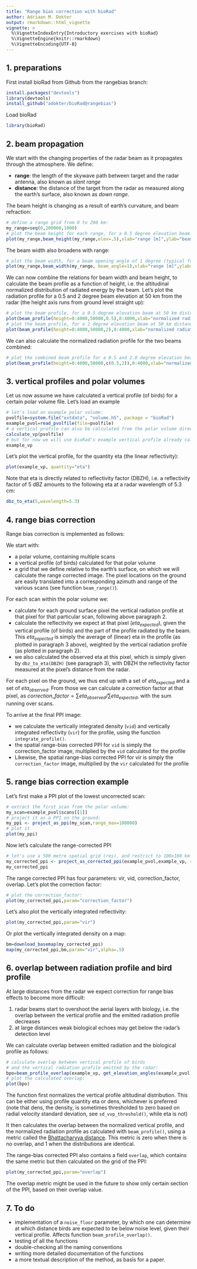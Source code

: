 ```yaml
---
title: "Range bias correction with bioRad"
author: Adriaan M. Dokter
output: rmarkdown::html_vignette
vignette: >
  %\VignetteIndexEntry{Introductory exercises with bioRad}
  %\VignetteEngine{knitr::rmarkdown}
  %\VignetteEncoding{UTF-8}
---
```


## 1. preparations
First install bioRad from Github from the rangebias branch:
```r
install.packages("devtools")
library(devtools)
install_github("adokter/bioRad@rangebias")
```
Load bioRad
```r
library(bioRad)
```

## 2. beam propagation
We start with the changing properties of the radar beam as it propagates through the atmosphere. We define:

- **range**: the length of the skywave path between target and the radar antenna, also known as *slant range*
- **distance**: the distance of the target from the radar as measured along the earth's surface, also known as *down range*.

The beam height is changing as a result of earth's curvature, and beam refraction:
```r
# define a range grid from 0 to 200 km:
my_range=seq(0,200000,1000)
# plot the beam height for each range, for a 0.5 degree elevation beam:
plot(my_range,beam_height(my_range,elev=.5),xlab="range [m]",ylab="beam height [m]")
```

The beam width also broadens with range:
```r
# plot the beam width, for a beam opening angle of 1 degree (typical for most weather radars):
plot(my_range,beam_width(my_range, beam_angle=1),xlab="range [m]",ylab="beam width [m]")
```

We can now combine the relations for beam width and beam height, to calculate the beam profile as a function of height, i.e. the altitudinal normalized distribution of radiated energy by the beam. Let's plot the radiation profile for a 0.5 and 2 degree beam elevation at 50 km from the radar (the height axis runs from ground level straight up):
```r
# plot the beam profile, for a 0.5 degree elevation beam at 50 km distance from the radar:
plot(beam_profile(height=0:4000,50000,0.5),0:4000,xlab="normalized radiated energy",ylab="height [m]", main="beam elevation: 0.5 deg, distance=50km")
# plot the beam profile, for a 2 degree elevation beam at 50 km distance from the radar:
plot(beam_profile(height=0:4000,50000,2),0:4000,xlab="normalized radiated energy",ylab="height [m]", main="beam elevation: 2 deg, distance=50km")
```

We can also calculate the normalized radiation profile for the two beams combined:
```r
# plot the combined beam profile for a 0.5 and 2.0 degree elevation beam at 50 km distance from the radar:
plot(beam_profile(height=0:4000,50000,c(0.5,2)),0:4000,xlab="normalized radiated energy",ylab="height [m]", main="beam elevations: 0.5,2 deg, distance=50km")
```

## 3. vertical profiles and polar volumes
Let us now assume we have calculated a vertical profile (of birds) for a certain polar volume file. Let's load an example
```r
# let's load an example polar volume:
pvolfile=system.file("extdata", "volume.h5", package = "bioRad")
example_pvol=read_pvolfile(file=pvolfile)
# a vertical profile can also be calculated from the polar volume directly, using
calculate_vp(pvolfile)
# but for now we will use bioRad's example vertical profile already calculated:
example_vp
```

Let's plot the vertical profile, for the quantity eta (the linear reflectivity):
```r
plot(example_vp, quantity="eta")
```

Note that eta is directly related to reflectivity factor (DBZH), i.e. a reflectivity factor of 5 dBZ amounts to the following eta at a radar wavelength of 5.3 cm:
```r
dbz_to_eta(5,wavelength=5.3)
```

## 4. range bias correction
Range bias correction is implemented as follows:

We start with:

- a polar volume, containing multiple scans
- a vertical profile (of birds) calculated for that polar volume
- a grid that we define relative to the earth's surface, on which we will calculate the range corrected image. The pixel locations on the ground are easily translated into a corresponding azimuth and range of the various scans (see function `beam_range()`).

For each scan within the polar volume we:

- calculate for each ground surface pixel the vertical radiation profile at that pixel for that particular scan, following above paragraph 2.
- calculate the reflectivity we expect at that pixel ($eta_{expected}$), given the vertical profile (of birds) and the part of the profile radiated by the beam. This $eta_{expected}$ is simply the average of (linear) eta in the profile (as plotted in paragraph 3 above), weighted by the vertical radiation profile (as plotted in paragraph 2).
- we also calculated the observed eta at this pixel, which is simply given by `dbz_to_eta(DBZH)` (see paragraph 3), with DBZH the reflectivity factor measured at the pixel's distance from the radar.

For each pixel on the ground, we thus end up with a set of $eta_{expected}$ and a set of $eta_{observed}$. From those we can calculate a correction factor at that pixel, as $correction\_factor=\sum{eta_{observed}}/\sum{eta_{expected}}$, with the sum running over scans.

To arrive at the final PPI image:

- we calculate the vertically integrated density (`vid`) and vertically integrated reflectivity (`vir`) for the profile, using the function `integrate_profile()`.
- the spatial range-bias corrected PPI for `vid` is simply the correction_factor image, multiplied by the `vid` calculated for the profile
- Likewise, the spatial range-bias corrected PPI for vir is simply the `correction_factor` image, multiplied by the `vir` calculated for the profile

## 5. range bias correction example
Let's first make a PPI plot of the lowest uncorrected scan:
```r
# extract the first scan from the polar volume:
my_scan=example_pvol$scans[[1]]
# project it as a PPI on the ground:
my_ppi <- project_as_ppi(my_scan,range_max=100000)
# plot it
plot(my_ppi)
```

Now let's calculate the range-corrected PPI
```r
# let's use a 500 metre spatial grid (res), and restrict to 100x100 km area
my_corrected_ppi <- project_as_corrected_ppi(example_pvol,example_vp, res=500,xlim=c(-100000,100000),ylim=c(-100000,100000))
my_corrected_ppi
```

The range corrected PPI has four parameters: vir, vid, correction_factor, overlap. Let's plot the correction factor:
```r
# plot the correction_factor:
plot(my_corrected_ppi,param="correction_factor")
```

Let's also plot the vertically integrated reflectivity:
```r
plot(my_corrected_ppi,param="vir")
```

Or plot the vertically integrated density on a map:
```r
bm=download_basemap(my_corrected_ppi)
map(my_corrected_ppi,bm,param="vir",alpha=.5)
```

## 6. overlap between radiation profile and bird profile
At large distances from the radar we expect correction for range bias effects to become more difficult:

1. radar beams start to overshoot the aerial layers with biology, i.e. the overlap between the vertical profile and the emitted radiation profile decreases
2. at large distances weak biological echoes may get below the radar's detection level

We can calculate overlap between emitted radiation and the biological profile as follows:
```r
# calculate overlap between vertical profile of birds
# and the vertical radiation profile emitted by the radar:
bpo=beam_profile_overlap(example_vp, get_elevation_angles(example_pvol),seq(0,100000,1000), quantity='eta')
# plot the calculated overlap:
plot(bpo)
```

The function first normalizes the vertical profile altitudinal distribution. This can be either using profile quantity eta or dens, whichever is preferred (note that dens, the density, is sometimes thresholded to zero based on radial velocity standard deviation, see `sd_vvp_threshold()`, while eta is not)

It then calculates the overlap between the normalized vertical profile, and the normalized radiation profile as calculated with `beam_profile()`, using a metric called the [Bhattacharyya distance](https://en.wikipedia.org/wiki/Bhattacharyya_distance). This metric is zero when there is no overlap, and 1 when the distributions are identical.

The range-bias corrected PPI also contains a field `overlap`, which contains the same metric but then calculated on the grid of the PPI:
```r
plot(my_corrected_ppi,param="overlap")
```

The overlap metric might be used in the future to show only certain section of the PPI, based on their overlap value.

## 7. To do
- implementation of a `noise_floor` parameter, by which one can determine at which distance birds are expected to be below noise level, given their vertical profile. Affects function `beam_profile_overlap()`.
- testing of all the functions
- double-checking all the naming conventions
- writing more detailed documentation of the functions
- a more textual description of the method, as basis for a paper.
